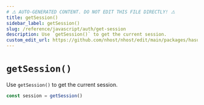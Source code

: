 ```yaml
---
# ⚠️ AUTO-GENERATED CONTENT. DO NOT EDIT THIS FILE DIRECTLY! ⚠️
title: getSession()
sidebar_label: getSession()
slug: /reference/javascript/auth/get-session
description: Use `getSession()` to get the current session.
custom_edit_url: https://github.com/nhost/nhost/edit/main/packages/hasura-auth-js/src/hasura-auth-client.ts#L705
---
```


# `getSession()`

Use `getSession()` to get the current session.

```ts
const session = getSession()
```
